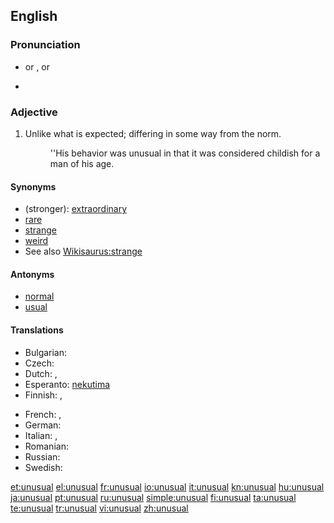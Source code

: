 ==English==

===Pronunciation===
* {{IPA|/ʌnˈjuːʒuəl/}} or {{IPAchar|/ʌnˈjuːʒəl/}}, {{SAMPA|/Vn"ju:Du@l/}} or {{SAMPAchar|/Vn"ju:D@l/}}
* {{audio|en-us-unusual.ogg|Audio (US)}}

===Adjective===
{{en-adj}}

# Unlike what is expected; differing in some way from the norm.
#: ''His behavior was unusual in that it was considered childish for a man of his age.

====Synonyms====
* (stronger): [[extraordinary]]
* [[rare]]
* [[strange]]
* [[weird]]
* See also [[Wikisaurus:strange]]

====Antonyms====
* [[normal]]
* [[usual]]

====Translations====
{{trans-top|unlike what is expected; differing in some way from the norm}}
* Bulgarian: {{t+|bg|необикновен}}
* Czech: {{t-|cs|neobvyklý|m}}
* Dutch: {{t-|nl|ongebruikelijk}}, {{t+|nl|ongewoon}}
* Esperanto: [[nekutima]]
* Finnish: {{t+|fi|erikoinen}}, {{t+|fi|epätavallinen}}
{{trans-mid}}
* French: {{t+|fr|inhabituel}}, {{t+|fr|insolite}}
* German: {{t+|de|ungewöhnlich}}
* Italian: {{t+|it|insolito}}, {{t+|it|particolare}}
* Romanian: {{t+|ro|ciudat}}
* Russian: {{t+|ru|необычный}}
* Swedish: {{t+|sv|ovanlig}}
{{trans-bottom}}

[[et:unusual]]
[[el:unusual]]
[[fr:unusual]]
[[io:unusual]]
[[it:unusual]]
[[kn:unusual]]
[[hu:unusual]]
[[ja:unusual]]
[[pt:unusual]]
[[ru:unusual]]
[[simple:unusual]]
[[fi:unusual]]
[[ta:unusual]]
[[te:unusual]]
[[tr:unusual]]
[[vi:unusual]]
[[zh:unusual]]